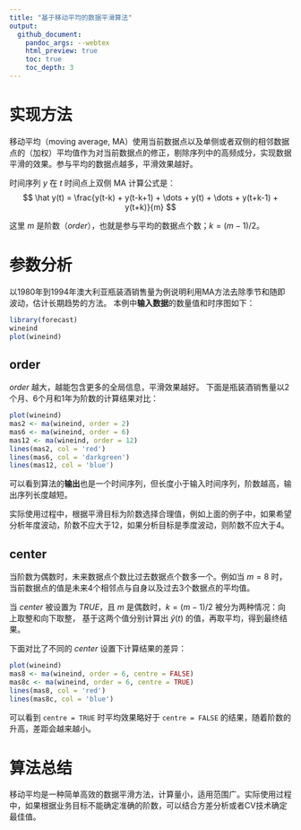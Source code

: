 ```yaml
---
title: "基于移动平均的数据平滑算法"
output:
  github_document:
    pandoc_args: --webtex
    html_preview: true
    toc: true
    toc_depth: 3
---
```


# 实现方法

移动平均（moving average, MA）使用当前数据点以及单侧或者双侧的相邻数据点的（加权）平均值作为对当前数据点的修正，剔除序列中的高频成分，实现数据平滑的效果。参与平均的数据点越多，平滑效果越好。

时间序列 $y$ 在 $t$ 时间点上双侧 MA 计算公式是：
$$
\hat y(t) = \frac{y(t-k) + y(t-k+1) + \dots + y(t) + \dots + y(t+k-1) + y(t+k)}{m}
$$

这里 $m$ 是阶数（*order*），也就是参与平均的数据点个数；$k = (m-1)/2$。


# 参数分析

以1980年到1994年澳大利亚瓶装酒销售量为例说明利用MA方法去除季节和随即波动，估计长期趋势的方法。
本例中**输入数据**的数量值和时序图如下：
```r
library(forecast)
wineind
plot(wineind)
```

## order

*order* 越大，越能包含更多的全局信息，平滑效果越好。
下面是瓶装酒销售量以2个月、6个月和1年为阶数的计算结果对比：
```r
plot(wineind)
mas2 <- ma(wineind, order = 2)
mas6 <- ma(wineind, order = 6)
mas12 <- ma(wineind, order = 12)
lines(mas2, col = 'red')
lines(mas6, col = 'darkgreen')
lines(mas12, col = 'blue')
```

可以看到算法的**输出**也是一个时间序列，但长度小于输入时间序列，阶数越高，输出序列长度越短。

实际使用过程中，根据平滑目标为阶数选择合理值，例如上面的例子中，如果希望分析年度波动，阶数不应大于12，如果分析目标是季度波动，则阶数不应大于4。

## center

当阶数为偶数时，未来数据点个数比过去数据点个数多一个。例如当 $m=8$ 时，当前数据点的值是未来4个相邻点与自身以及过去3个数据点的平均值。

当 *center* 被设置为 *TRUE*，且 $m$ 是偶数时，$k = (m-1)/2$ 被分为两种情况：向上取整和向下取整，
基于这两个值分别计算出 $\hat y(t)$ 的值，再取平均，得到最终结果。

下面对比了不同的 *center* 设置下计算结果的差异：
```r
plot(wineind)
mas8 <- ma(wineind, order = 6, centre = FALSE)
mas8c <- ma(wineind, order = 6, centre = TRUE)
lines(mas8, col = 'red')
lines(mas8c, col = 'blue')
```

可以看到 `centre = TRUE` 时平均效果略好于 `centre = FALSE` 的结果，随着阶数的升高，差距会越来越小。

# 算法总结

移动平均是一种简单高效的数据平滑方法，计算量小，适用范围广。实际使用过程中，如果根据业务目标不能确定准确的阶数，可以结合方差分析或者CV技术确定最佳值。
